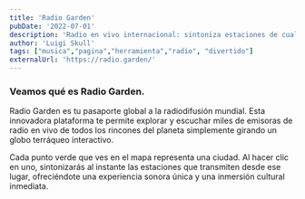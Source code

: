 ```yaml
---
title: 'Radio Garden'
pubDate: '2022-07-01'
description: 'Radio en vivo internacional: sintoniza estaciones de cualquier país al instante.'
author: 'Luigi Skull'
tags: ["musica","pagina","herramienta","radio", "divertido"]
externalUrl: 'https://radio.garden/' 
---
```



### Veamos qué es Radio Garden.


Radio Garden es tu pasaporte global a la radiodifusión mundial. Esta innovadora plataforma te permite explorar y escuchar miles de emisoras de radio en vivo de todos los rincones del planeta simplemente girando un globo terráqueo interactivo.

Cada punto verde que ves en el mapa representa una ciudad. Al hacer clic en uno, sintonizarás al instante las estaciones que transmiten desde ese lugar, ofreciéndote una experiencia sonora única y una inmersión cultural inmediata.
